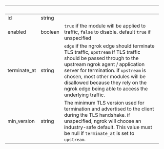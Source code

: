 | &nbsp;       | &nbsp;  | &nbsp;                                                                                                                                                                                                                                                                                                                      |
| ------------ | ------- | --------------------------------------------------------------------------------------------------------------------------------------------------------------------------------------------------------------------------------------------------------------------------------------------------------------------------- |
| id           | string  |                                                                                                                                                                                                                                                                                                                             |
| enabled      | boolean | `true` if the module will be applied to traffic, `false` to disable. default `true` if unspecified                                                                                                                                                                                                                          |
| terminate_at | string  | `edge` if the ngrok edge should terminate TLS traffic, `upstream` if TLS traffic should be passed through to the upstream ngrok agent / application server for termination. if `upstream` is chosen, most other modules will be disallowed because they rely on the ngrok edge being able to access the underlying traffic. |
| min_version  | string  | The minimum TLS version used for termination and advertised to the client during the TLS handshake. if unspecified, ngrok will choose an industry-safe default. This value must be null if `terminate_at` is set to `upstream`.                                                                                             |
